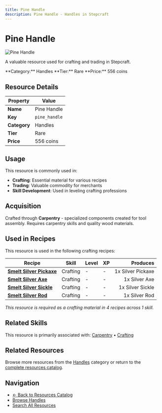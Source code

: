 ```yaml
---
title: Pine Handle
description: Pine Handle - Handles in Stepcraft
---
```


# Pine Handle

<div className="flex items-start gap-6 mb-8">
  <div className="flex-shrink-0">
    <img src="/assets/resources/carpentry/pine_handle.png" alt="Pine Handle" className="w-24 h-24 border rounded-lg" />
  </div>
  <div className="flex-1">
    <div className="space-y-2">
      <p className="text-lg text-muted-foreground">A valuable resource used for crafting and trading in Stepcraft.</p>
      <div className="flex flex-wrap gap-4 text-sm">
        <span className="px-2 py-1 bg-blue-100 dark:bg-blue-900 rounded-md">
          **Category:** Handles
        </span>
        <span className="px-2 py-1 bg-blue-100 dark:bg-blue-900 rounded-md">
          **Tier:** Rare
        </span>
        <span className="px-2 py-1 bg-green-100 dark:bg-green-900 rounded-md">
          **Price:** 556 coins
        </span>
      </div>
    </div>
  </div>
</div>

## Resource Details

| Property | Value |
|----------|-------|
| **Name** | Pine Handle |
| **Key** | `pine_handle` |
| **Category** | Handles |
| **Tier** | Rare |
| **Price** | 556 coins |


## Usage

This resource is commonly used in:

- **Crafting**: Essential material for various recipes
- **Trading**: Valuable commodity for merchants
- **Skill Development**: Used in leveling crafting professions


## Acquisition

Crafted through **Carpentry** - specialized components created for tool assembly. Requires carpentry skills and quality wood materials.


## Used in Recipes

This resource is used in the following crafting recipes:

| Recipe | Skill | Level | XP | Produces |
|--------|-------|-------|----|---------:|
| **[Smelt Silver Pickaxe](/docs/items/individual/silver_pickaxe)** | Crafting | - | - | 1x Silver Pickaxe |
| **[Smelt Silver Axe](/docs/items/individual/silver_axe)** | Crafting | - | - | 1x Silver Axe |
| **[Smelt Silver Sickle](/docs/items/individual/silver_sickle)** | Crafting | - | - | 1x Silver Sickle |
| **[Smelt Silver Rod](/docs/items/individual/silver_rod)** | Crafting | - | - | 1x Silver Rod |

*This resource is required as a crafting material in 4 recipes across 1 skill.*


## Related Skills

This resource is primarily associated with: [Carpentry](/docs/skills/individual/carpentry) • [Crafting](/docs/skills/individual/crafting)

## Related Resources

Browse more resources from the [Handles](/docs/resources#handles) category or return to the [complete resources catalog](/docs/resources).

## Navigation

- [← Back to Resources Catalog](/docs/resources)
- [Browse Handles](/docs/resources#handles)
- [Search All Resources](/search)
